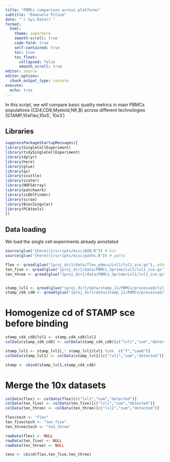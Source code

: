 ```yaml
---
title: "PBMCs comparison across platforms"
subtitle: "Emanuele Pitino"
date: "`r Sys.Date()`"
format: 
  html:
    theme: superhero
    smooth-scroll: true
    code-fold: true
    self-contained: true
    toc: true
    toc_float: 
      collapsed: false
      smooth_scroll: true
editor: source
editor_options: 
  chunk_output_type: console
execute:
  echo: true
---
```


In this script, we will compare basic quality metrics in main PBMCs populations (CD4,CD8,Myeloid,NK,B) across different technologies (STAMP,10xFlex,10x5', 10x3')

## Libraries
```r
suppressPackageStartupMessages({
library(SingleCellExperiment)
library(tidySingleCellExperiment)
library(dplyr)
library(here)
library(glue)
library(qs)
library(scuttle)
library(scater)
library(HDF5Array)
library(patchwork)
library(scDblFinder)
library(scran)
library(BiocSingular)
library(PCAtools)
})
```

## Data loading
We load the single cell experiments already annotated
```r
source(glue("{here()}/scripts/misc/BIN.R")) # bin
source(glue("{here()}/scripts/misc/paths.R")) # paths

flex <- qread(glue("{proj_dir}/data/flex_pbmcs/Lvl1/lvl1_sce.qs"), nthreads = 8)
ten_five <- qread(glue("{proj_dir}/data/PBMCs_5prime/Lvl1/lvl1_sce.qs"), nthreads = 8)
ten_three <- qread(glue("{proj_dir}/data/PBMCs_3prime/Lvl1/lvl1_sce.qs"), nthreads = 8)


stamp_lvl1 <- qread(glue("{proj_dir}/data/stamp_11/PBMCs/processed/lvl1_sce.qs"), nthreads = 8) # stamp-x #11 5k
stamp_cd4_cd8 <- qread(glue("{proj_dir}/data/stamp_11/PBMCs/processed/T/lvl1_sce.qs"), nthreads = 8) # stamp-x #11 5k
```

# Homogenize cd of STAMP sce before binding 
```r
stamp_cd4_cd8$lvl1 <- stamp_cd4_cd8$lvl2
colData(stamp_cd4_cd8) <- colData(stamp_cd4_cd8)[c("lvl1","sum","detected")]

stamp_lvl1 <- stamp_lvl1[,! stamp_lvl1$lvl1 %in%  c("T","LowQ")]
colData(stamp_lvl1) <- colData(stamp_lvl1)[c("lvl1","sum","detected")]

stamp <- cbind(stamp_lvl1,stamp_cd4_cd8)
```

# Merge the 10x datasets
```r
colData(flex) <- colData(flex)[c("lvl1","sum","detected")]
colData(ten_five) <- colData(ten_five)[c("lvl1","sum","detected")]
colData(ten_three) <- colData(ten_three)[c("lvl1","sum","detected")]

flex$tech <- "flex"
ten_five$tech <- "ten_five"
ten_three$tech <- "ten_three"

rowData(flex) <- NULL
rowData(ten_five) <- NULL
rowData(ten_three) <- NULL

tenx <- cbind(flex,ten_five,ten_three)
```

